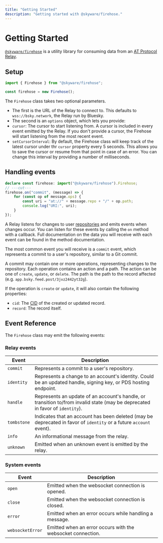 ```yaml
---
title: "Getting Started"
description: "Getting started with @skyware/firehose."
---
```


# Getting Started

[`@skyware/firehose`](https://npmjs.com/package/@skyware/firehose) is a utility library for consuming data from an [AT Protocol Relay](/guides/firehose/glossary#relay).

## Setup

```ts twoslash
import { Firehose } from "@skyware/firehose";

const firehose = new Firehose();
```

The `Firehose` class takes two optional parameters.

- The first is the URL of the Relay to connect to. This defaults to `wss://bsky.network`, the Relay run by Bluesky.
- The second is an `options` object, which lets you provide:
- `cursor`: The cursor to start listening from. A cursor is included in every event emitted by the Relay. If you don't provide a cursor, the Firehose will start listening from the most recent event.
- `setCursorInterval`: By default, the Firehose class will keep track of the latest cursor under thr `cursor` property every 5 seconds. This allows you to save the cursor or resume from that point in case of an error. You can change this interval by providing a number of milliseconds.

## Handling events

```ts twoslash
declare const firehose: import("@skyware/firehose").Firehose;
// ---cut---
firehose.on("commit", (message) => {
	for (const op of message.ops) {
		const uri = "at://" + message.repo + "/" + op.path;
		console.log("URI:", uri);
	}
});
```

A Relay listens for changes to user [repositories](/guides/firehose/glossary#repository) and emits events when changes occur. You can listen for these events by calling the `on` method with a callback. Full documentation on the data you will receive with each event can be found in the <Reference to="/docs/firehose/classes/Firehose#on" type="method" /> method documentation.

The most common event you will receive is a `commit` event, which represents a commit to a user's repository, similar to a Git commit.

A commit may contain one or more operations, representing changes to the repository. Each operation contains an action and a path. The action can be one of `create`, `update`, or `delete`. The path is the path to the record affected (e.g. `app.bsky.feed.post/3jvz2442yt32g`).

If the operation is `create` or `update`, it will also contain the following properties:

- `cid`: The [CID](/guides/firehose/glossary#cid) of the created or updated record.
- `record`: The record itself.

## Event Reference

The `Firehose` class may emit the following events:

### Relay events

| Event            | Description                                                                                                                  |
|------------------|------------------------------------------------------------------------------------------------------------------------------|
| `commit`         | Represents a commit to a user's repository.                                                                                  |
| `identity`       | Represents a change to an account's identity. Could be an updated handle, signing key, or PDS hosting endpoint.              |
| `handle`         | Represents an update of an account's handle, or transition to/from invalid state (may be deprecated in favor of `identity`). |
| `tombstone`      | Indicates that an account has been deleted (may be deprecated in favor of `identity` or a future `account` event).           |
| `info`           | An informational message from the relay.                                                                                     |
| `unknown`        | Emitted when an unknown event is emitted by the relay.                                                                       |

### System events

| Event            | Description                                                                                                                  |
|------------------|------------------------------------------------------------------------------------------------------------------------------|
| `open`           | Emitted when the websocket connection is opened.                                                                             |
| `close`          | Emitted when the websocket connection is closed.                                                                             |
| `error`          | Emitted when an error occurs while handling a message.                                                                       |
| `websocketError` | Emitted when an error occurs with the websocket connection.                                                                  |
